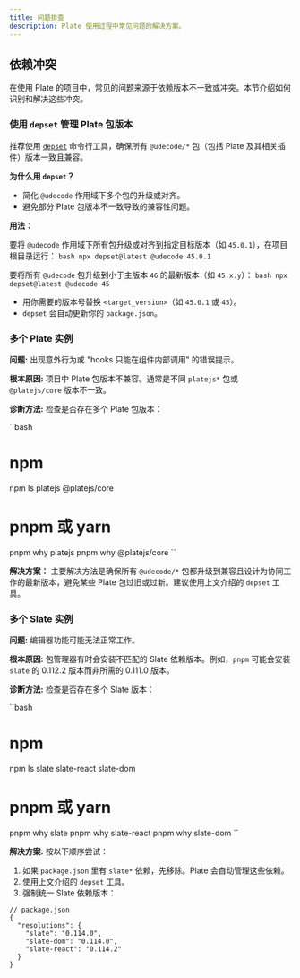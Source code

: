 ```yaml
---
title: 问题排查
description: Plate 使用过程中常见问题的解决方案。
---
```


## 依赖冲突

在使用 Plate 的项目中，常见的问题来源于依赖版本不一致或冲突。本节介绍如何识别和解决这些冲突。

### 使用 `depset` 管理 Plate 包版本

推荐使用 [`depset`](https://npmjs.com/package/depset) 命令行工具，确保所有 ``@udecode/*`` 包（包括 Plate 及其相关插件）版本一致且兼容。

**为什么用 `depset`？**
- 简化 ``@udecode`` 作用域下多个包的升级或对齐。
- 避免部分 Plate 包版本不一致导致的兼容性问题。

**用法：**

要将 ``@udecode`` 作用域下所有包升级或对齐到指定目标版本（如 ``45.0.1``），在项目根目录运行：
``bash
npx depset@latest @udecode 45.0.1
``

要将所有 ``@udecode`` 包升级到小于主版本 ``46`` 的最新版本（如 ``45.x.y``）：
``bash
npx depset@latest @udecode 45
``

- 用你需要的版本号替换 ``<target_version>``（如 ``45.0.1`` 或 ``45``）。
- ``depset`` 会自动更新你的 ``package.json``。

### 多个 Plate 实例

**问题:** 出现意外行为或 "hooks 只能在组件内部调用" 的错误提示。

**根本原因:** 项目中 Plate 包版本不兼容。通常是不同 ``platejs*`` 包或 ``@platejs/core`` 版本不一致。

**诊断方法:** 检查是否存在多个 Plate 包版本：

``bash
# npm
npm ls platejs @platejs/core

# pnpm 或 yarn
pnpm why platejs
pnpm why @platejs/core
``

**解决方案：**
主要解决方法是确保所有 ``@udecode/*`` 包都升级到兼容且设计为协同工作的最新版本，避免某些 Plate 包过旧或过新。建议使用上文介绍的 ``depset`` 工具。

### 多个 Slate 实例

**问题:** 编辑器功能可能无法正常工作。

**根本原因:** 包管理器有时会安装不匹配的 Slate 依赖版本。例如，`pnpm` 可能会安装 `slate` 的 0.112.2 版本而非所需的 0.111.0 版本。

**诊断方法:** 检查是否存在多个 Slate 版本：

``bash
# npm
npm ls slate slate-react slate-dom

# pnpm 或 yarn
pnpm why slate
pnpm why slate-react
pnpm why slate-dom
``

**解决方案:** 按以下顺序尝试：

1. 如果 `package.json` 里有 `slate*` 依赖，先移除。Plate 会自动管理这些依赖。
2. 使用上文介绍的 ``depset`` 工具。
2. 强制统一 Slate 依赖版本：

```jsonc
// package.json
{
  "resolutions": {
    "slate": "0.114.0",
    "slate-dom": "0.114.0",
    "slate-react": "0.114.2"
  }
}
```